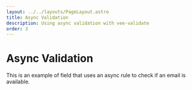 ```yaml
---
layout: ../../layouts/PageLayout.astro
title: Async Validation
description: Using async validation with vee-validate
order: 3
---
```


# Async Validation

This is an example of field that uses an async rule to check if an email is available.

<live-example id="vee-validate-v4-async-validation"></live-example>
